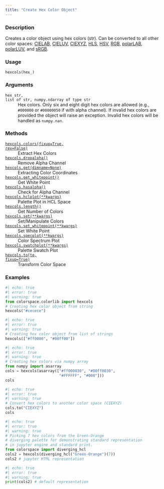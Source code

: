 ```yaml
---
title: "Create Hex Color Object"
---
```


### Description

Creates a color object using hex colors (str).
Can be converted to all other color spaces: [CIELAB](colorspace.colorlib.CIELAB.qmd),
[CIELUV](colorspace.colorlib.CIELUV.qmd), [CIEXYZ](colorspace.colorlib.CIEXYZ.qmd), [HLS](colorspace.colorlib.HLS.qmd), [HSV](colorspace.colorlib.HSV.qmd),
[RGB](colorspace.colorlib.RGB.qmd), [polarLAB](colorspace.colorlib.polarLAB.qmd), [polarLUV](colorspace.colorlib.polarLUV.qmd), and
[sRGB](colorspace.colorlib.sRGB.qmd).

### Usage

<pre><code class='language-python'>hexcols(hex_)</code></pre>

### Arguments

<dl class="pyp-list param-list">
  <dt style = "white-space: nowrap; font-family: monospace; vertical-align: top">
   <code id="colorspace.colorlib.hexcols:hex_">hex_</code><code class="argument-class">str, list of str, numpy.ndarray of type str</code>
  </dt>
 <dd>Hex colors. Only six and eight digit hex colors are allowed (e.g.,
`#000000` or `#00000050` if with alpha channel). If invalid hex
colors are provided the object will raise an exception. Invalid hex
colors will be handled as `numpy.nan`.</dd>
</dl>

### Methods

<dl class="pyp-list method-list">
    <dt style = "white-space: nowrap; font-family: monospace; vertical-align: top">
       <code>[hexcols.colors(fixup=True, rev=False)](colorspace.colorlib.hexcols.colors.qmd)</code>
    </dt>
    <dd>Extract Hex Colors</dd>
    <dt style = "white-space: nowrap; font-family: monospace; vertical-align: top">
       <code>[hexcols.dropalpha()](colorspace.colorlib.hexcols.dropalpha.qmd)</code>
    </dt>
    <dd>Remove Alpha Channel</dd>
    <dt style = "white-space: nowrap; font-family: monospace; vertical-align: top">
       <code>[hexcols.get(dimname=None)](colorspace.colorlib.hexcols.get.qmd)</code>
    </dt>
    <dd>Extracting Color Coordinates</dd>
    <dt style = "white-space: nowrap; font-family: monospace; vertical-align: top">
       <code>[hexcols.get_whitepoint()](colorspace.colorlib.hexcols.get_whitepoint.qmd)</code>
    </dt>
    <dd>Get White Point</dd>
    <dt style = "white-space: nowrap; font-family: monospace; vertical-align: top">
       <code>[hexcols.hasalpha()](colorspace.colorlib.hexcols.hasalpha.qmd)</code>
    </dt>
    <dd>Check for Alpha Channel</dd>
    <dt style = "white-space: nowrap; font-family: monospace; vertical-align: top">
       <code>[hexcols.hclplot(**kwargs)](colorspace.colorlib.hexcols.hclplot.qmd)</code>
    </dt>
    <dd>Palette Plot in HCL Space</dd>
    <dt style = "white-space: nowrap; font-family: monospace; vertical-align: top">
       <code>[hexcols.length()](colorspace.colorlib.hexcols.length.qmd)</code>
    </dt>
    <dd>Get Number of Colors</dd>
    <dt style = "white-space: nowrap; font-family: monospace; vertical-align: top">
       <code>[hexcols.set(**kwargs)](colorspace.colorlib.hexcols.set.qmd)</code>
    </dt>
    <dd>Set/Manipulate Colors</dd>
    <dt style = "white-space: nowrap; font-family: monospace; vertical-align: top">
       <code>[hexcols.set_whitepoint(**kwargs)](colorspace.colorlib.hexcols.set_whitepoint.qmd)</code>
    </dt>
    <dd>Set White Point</dd>
    <dt style = "white-space: nowrap; font-family: monospace; vertical-align: top">
       <code>[hexcols.specplot(**kwargs)](colorspace.colorlib.hexcols.specplot.qmd)</code>
    </dt>
    <dd>Color Spectrum Plot</dd>
    <dt style = "white-space: nowrap; font-family: monospace; vertical-align: top">
       <code>[hexcols.swatchplot(**kwargs)](colorspace.colorlib.hexcols.swatchplot.qmd)</code>
    </dt>
    <dd>Palette Swatch Plot</dd>
    <dt style = "white-space: nowrap; font-family: monospace; vertical-align: top">
       <code>[hexcols.to(to, fixup=True)](colorspace.colorlib.hexcols.to.qmd)</code>
    </dt>
    <dd>Transform Color Space</dd>
</dl>


### Examples

```python
#| echo: true
#| error: true
#| warning: true
from colorspace.colorlib import hexcols
# Creating hex color object from string
hexcols("#cecece")
```

```python
#| echo: true
#| error: true
#| warning: true
# Creating hex color object from list of strings
hexcols(["#ff0000", "#00ff00"])
```

```python
#| echo: true
#| error: true
#| warning: true
# Creating hex colors via numpy array
from numpy import asarray
cols = hexcols(asarray(["#ff000030", "#00ff0030", 
                        "#FFFFFF", "#000"]))
cols
```

```python
#| echo: true
#| error: true
#| warning: true
# Convert hex colors to another color space (CIEXYZ)
cols.to("CIEXYZ")
cols
```

```python
#| echo: true
#| error: true
#| warning: true
# Picking 7 hex colors from the Green-Orange
# diverging palette for demonstrating standard representation
# in jupyter engine and standard print.
from colorspace import diverging_hcl
cols2 = hexcols(diverging_hcl("Green-Orange")(7))
cols2 # jupyter HTML representation
```

```python
#| echo: true
#| error: true
#| warning: true
print(cols2) # default representation
```



